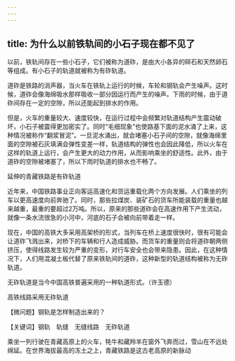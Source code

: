 ```yaml
---
---
---
```

title: 为什么以前铁轨间的小石子现在都不见了
---




以前，铁轨间存在一些小石子，它们被称为道砟，是由大小各异的碎石和天然卵石等组成。有小石子的轨道就被称为有砟轨道。

道砟是铁路的消声器，当火车在铁轨上运行的时候，车轮和钢轨会产生噪声。这时候，道砟会像海绵吸水那样吸收一部分因运行而产生的噪声。下雨的时候，由于道砟间存在一定的空隙，所以还能起到排水的作用。

但是，火车的重量较大、速度较快，在运行过程中会频繁对轨道结构产生震动破坏，小石子被震得更加密实了。同时“毛细现象”也使路基下面的泥水涌了上来，这种情况被称作“翻浆冒泥”。一旦泥水涌出，就会堵塞小石子间的空隙，就像海绵里面的空隙被石灰填满会弹性变差一样，轨道结构的弹性也会因此降低，所以火车在这样的轨道上运行，会产生更大的动力作用，从而影响乘坐的舒适性。此外，由于道砟的空隙被堵塞了，所以下雨时轨道的排水也不畅了。

延伸的青藏铁路是有砟轨道



近年来，中国铁路事业正向客运高速化和货运重载化两个方向发展。人们乘坐的列车以更高速度向前奔驰了。同时，那些拉煤炭、装矿石的货车所能装载的重量也越来越重，最重的要超过2万吨。所以，原来的那些道砟会在高速作用下产生流动，就像一条水流很急的小河中，河底的石子会被向前带着走一样。

现在，中国的高铁大多采用高架桥的形式，当列车在桥上速度很快时，很有可能会让道砟飞溅出来，对桥下的车辆和行人造成威胁。而货车的重量则会将道砟朝两侧挤压，使得线路发生较为严重的变形，对行车安全也会带来隐患。因此，在这种情况下，人们用混凝土板代替了原来铁轨间的道砟，这种新型的轨道结构被称为无砟轨道。

无砟轨道是当今中国高铁普遍采用的一种轨道形式。（许玉德）

高铁线路采用无砟轨道





【微问题】钢轨是怎样制造出来的？

【关键词】钢轨　轨缝　无缝线路　无砟轨道





乘坐一列行驶在青藏高原上的火车，牦牛和藏羚羊在窗外飞奔而过，雪山在不远处绵延。在世界海拔最高的冻土之上，青藏铁路是这古老高原的新脉动